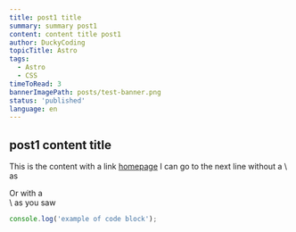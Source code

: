 ```yaml
---
title: post1 title
summary: summary post1
content: content title post1
author: DuckyCoding
topicTitle: Astro
tags:
  - Astro
  - CSS
timeToRead: 3
bannerImagePath: posts/test-banner.png
status: 'published'
language: en
---
```


## post1 content title

This is the content with a link [homepage](/)
I can go to the next line without a \ as

Or with a\
\ as you saw

```ts
console.log('example of code block');
```
